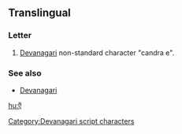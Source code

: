 {{Devanagari character info|hex=090D|name=DEVANAGARI LETTER CANDRA E}}
==Translingual==

===Letter===
{{head|mul|letter}}

# [[Devanagari]] non-standard character "candra e".

===See also===
* [[w:Devanagari|Devanagari]]

[[Category:Devanagari script characters]]

[[hu:ऍ]]